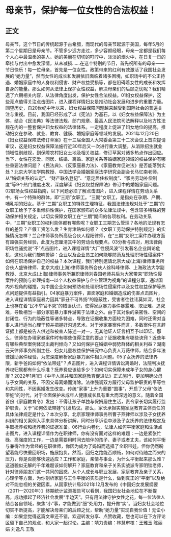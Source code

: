 # 母亲节，保护每一位女性的合法权益！
## 正文
母亲节，这个节日的传统起源于古希腊，而现代的母亲节起源于美国，每年5月的第二个星期日是母亲节。不管多少远方走过，多少容颜经眼，母亲一定都是我们每个人心中最温柔的美人。她的美丽在切切的叮咛中，淡淡的烟火中，在日复一日的牵挂与付出中愈发深情，从未减损……在这个特别的节日，首先祝所有的母亲——节日快乐！每一位母亲，首先是一位女性。政策带来的红利有效激活了我国社会发展的“她力量”，然而女性的成长和发展依旧面临着诸多困境，如职场中的不公正待遇、婚姻家庭中的人身权利侵害、财产权益受损等，都在阻碍着女性的成长和发挥自身的能量。那么如何从法律上保护女性权益，解决母亲们的后顾之忧呢？我们精选了六期相关内容，从法律角度出发，保护女性合法权益。01妇女权益保护，这些亮点值得关注点击图片，进入课程详情妇女是推动社会发展和进步的重要力量。回望历史，自20世纪中叶以来，妇女权益保障问题越来越受到国际社会的普遍关注与重视。目前，我国已经形成了以《宪法》为基石，以《妇女权益保障法》为主体，结合《民法典》等法律法规、部门规章、最高人民法院司法解释以及地方性法规在内的一整套保护妇女权益的法律体系。一定程度上促进了妇女地位的提高，推动妇女在参政、就业、教育、健康、婚姻家庭等领域的发展。2021年12月20日《妇女权益保障法修订草案》在十三届全国人大常委会第三十二次会议上首次提请审议，这是妇女权益保障法施行近30年后又一次进行重大调整。从消除招生就业领域性别歧视，到保障农村妇女土地及相关权益，修订草案对诸多热点作出回应。当下，女性在恋爱、同居、结婚、离婚、家庭关系等婚姻家庭领域的权益保护有哪些重要法律问题？《民法典》、《反家庭暴力法》、《家庭教育促进法》是否能落到实处？北京大学法学院教授、中国法学会婚姻家庭法学研究会副会长马忆南老师，从“婚姻关系的认定”、“财产联名登记”、“意定居住权制度”、“家务劳动补偿制度”等9个热门维度出发，深度解读《妇女权益保障法》修订中的婚姻家庭问题。02职场女性权益指南，以下问题必须了解点击图片，进入课程详情在劳动关系中，有一个特殊的群体，即“三期”女职工。“三期”女职工，是指处在孕期、产期、哺乳期的妇女。基于“三期”女职工的特殊生理特征，我国法律法规对处于“三期”的女职工给予了多重倾斜性保护，在国家颁布的众多法律法规中，包含较多特殊的劳动保护相关规定，以切实保障女职工在“三期”期间的各项权利。在劳动关系中，“三期”女职工的权利具体都有哪些呢？女职工三期怎么管理？各地的法规有怎样的差异？产假工资怎么发？生育津贴如何领？《女职工劳动保护特别规定》的实操情况怎样？兰台律师事务所高级合伙人程阳律师，在“三期”女职工案件办理方面有超强实务经验，此度为您厘清其中的劳动合规要点。03分析与应对，用法律向职场性骚扰说“不”点击图片，进入课程详情“大厂性侵风波”引发著名企业舆论危机，这也为我们敲响警钟：企业以及企业员工如何能够防范及处理职场性侵案件?如何在职场保护自己的权益？本次课程，我们特别邀请北京大成(上海)律师事务所合伙人盛锋律师、北京大成(上海)律师事务所合伙人徐科峰律师、上海政法大学副教授、北京大成(上海)律师事务所兼职律师刘春园老师共后为大家带来“职场性侵案件的预防与处理指南--以个人权益保护与企业管理为视角”的课程分享，通过国内外视角的碰撞，为中国企业如何预防和处理职场性侵案件以及女性权益保护等热点问题提供有益指引。04家庭暴力案件，直面家庭和婚姻造成的伤害点击图片，进入课程详情家庭暴力因其“家丑不可外扬”的隐蔽性，受害者往往讳莫如深，社会上也存在着“民不举官不究”的错误认识，使得家庭暴力事件暴露难、取证难、追究难，导致相当一部分家庭暴力事件游离于法律之外。由于其对象的亲密性、空间的封闭性、行为的隐蔽性等诸多特点，导致在证据收集方面较为困难，同时还需对当事人进行适当心理干预并把握好沟通艺术。对于涉家暴案件而言，多数案件在言辞证据上都是被告人供述和被害人陈述一对一，无其他证人证言相互予以印证。那么，律师在办理家暴案件时有哪些值得注意的要点？证据收集有哪些诀窍？近些年有哪些典型案例体现出裁判倾向？又如何保护在婚姻中弱势群体的相关利益？湖南云天律师事务所副主任、妇女儿童权益保护研究中心负责人万薇律师，结合多年法律援助案件经验，为您深度解析家庭暴力案件相关问题。05子女抚养的法律界限，新手爸妈如何“依法带娃”？点击图片，进入课程详情诉讼离婚时，法院判决抚养权归属都有什么标准？抚养费应该给多少？如何切实保障未成年子女的身心健康？2022年1月1日《中华人民共和国家庭教育促进法》正式施行，更加明确父母与子女间的关系，不因父母离婚而消除。法律强调双方履行父母监护职责的平等性和共同性，不因离婚发生改变。传统“家事”上升为重要“国事”，开启了父母“依法带娃”的时代，对于全面保护未成年人健康成长具有重大而深远的意义。随着全国首份《家庭教育令》发出：不得让孩子单独与保姆居住生活，责令家长切实履行监护职责，关于“如何依法带娃”引发热议。那么，家长承担实施家庭教育主体责任的具体法律规定是什么？本次分享，北京家理律师事务所曹子燕律师以涉及子女抚养纠纷的相关案例入手来具体分析讲解，同时分享诉讼中涉及子女抚养的法律规定及争取抚养权和抚养费的证据准备。06行业内卷化，法律人如何平衡家庭和生活点击图片，进入课程详情作为在职律师，你有没有面对这样的难题：一边是紧张忙碌、高强度的工作，一边是需要用时间去陪伴的孩子、妻子或者丈夫，该如何平衡与兼得?作为曾经的在职律师，你因为成为了妈妈而选择了全职带娃。但你仍然盼望着能尽快重回职场，施展抱负。然而，回归之路能否顺畅，如何对待随之而来的压力，你是否能够快速适应？工作和家庭，亲情与事业，为什么平衡起来那么难？这道貌似无解的千年难题该如何解开？家庭教育和亲子关系实战派专家明锬老师，针对律师朋友们这一共同的困惑，从个人成长与职业发展，家庭教育及亲子关系，心理学等方面，为你剖析家庭与工作平衡的实质是什么，做到真正的“平衡”以及绝对不能忽视的关键因素。从国家统计局2021年12月发布的《中国妇女发展纲要（2011—2020年）》终期统计监测报告可以看到，我国妇女社会地位在不断提高，成功撑起了经济社会发展“半边天”。只有用法律守护女性之花，每一位法律人结合各自领域，聚焦“小”事，才能做到“细”处用力，提升做“实”。当妇女社会地位切实不断提高，才能解决母亲们的后顾之忧，帮助“她力量”实现自我价值！无讼小编：如果您觉得这篇文章还不错，欢迎转发分享、点赞收藏，您也可以在下方评论区留下自己的观点，和大家一起讨论。主编：靖力责编：林慧审核：王雅玉 陈丽娟 刘逸凡 王敬